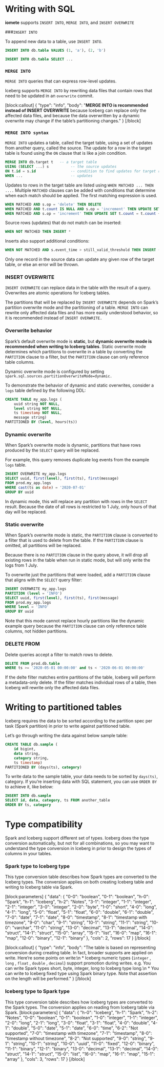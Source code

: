 

# Writing with SQL

**iomete** supports `INSERT INTO`, `MERGE INTO`, and `INSERT OVERWRITE`

###`INSERT INTO`

To append new data to a table, use `INSERT INTO`.

```sql
INSERT INTO db.table VALUES (1, 'a'), (2, 'b')
```

```sql
INSERT INTO db.table SELECT ...
```

### `MERGE INTO`

`MERGE INTO` queries that can express row-level updates.

Iceberg supports `MERGE INTO` by rewriting data files that contain rows that need to be updated in an `overwrite` commit.


[block:callout]
{
  "type": "info",
  "body": "**MERGE INTO is recommended instead of INSERT OVERWRITE** because Iceberg can replace only the affected data files, and because the data overwritten by a dynamic overwrite may change if the table’s partitioning changes."
}
[/block]
### `MERGE INTO syntax`

`MERGE INTO` updates a table, called the target table, using a set of updates from another query, called the source. The update for a row in the target table is found using the `ON` clause that is like a join condition. 

```sql
MERGE INTO db.target t   -- a target table
USING (SELECT ...) s          -- the source updates
ON t.id = s.id                -- condition to find updates for target rows
WHEN ...                      -- updates
```

Updates to rows in the target table are listed using `WHEN MATCHED ... THEN ....` Multiple `MATCHED` clauses can be added with conditions that determine when each match should be applied. The first matching expression is used.

```sql
WHEN MATCHED AND s.op = 'delete' THEN DELETE
WHEN MATCHED AND t.count IS NULL AND s.op = 'increment' THEN UPDATE SET t.count = 0
WHEN MATCHED AND s.op = 'increment' THEN UPDATE SET t.count = t.count + 1
```

Source rows (updates) that do not match can be inserted:

```sql
WHEN NOT MATCHED THEN INSERT *
```
Inserts also support additional conditions:

```sql
WHEN NOT MATCHED AND s.event_time > still_valid_threshold THEN INSERT (id, count) VALUES (s.id, 1)
```

Only one record in the source data can update any given row of the target table, or else an error will be thrown.


### INSERT OVERWRITE

`INSERT OVERWRITE` can replace data in the table with the result of a query. Overwrites are atomic operations for Iceberg tables.

The partitions that will be replaced by `INSERT OVERWRITE` depends on Spark’s partition overwrite mode and the partitioning of a table. `MERGE INTO` can rewrite only affected data files and has more easily understood behavior, so it is recommended instead of `INSERT OVERWRITE.`


### Overwrite behavior

Spark’s default overwrite mode is **static**, but **dynamic overwrite mode is recommended when writing to Iceberg tables**. Static overwrite mode determines which partitions to overwrite in a table by converting the `PARTITION` clause to a filter, but the `PARTITION` clause can only reference table columns.

Dynamic overwrite mode is configured by setting `spark.sql.sources.partitionOverwriteMode=dynamic.`

To demonstrate the behavior of dynamic and static overwrites, consider a `logs` table defined by the following DDL:

```sql
CREATE TABLE my_app.logs (
    uuid string NOT NULL,
    level string NOT NULL,
    ts timestamp NOT NULL,
    message string)
PARTITIONED BY (level, hours(ts))
```

### Dynamic overwrite

When Spark’s overwrite mode is dynamic, partitions that have rows produced by the `SELECT` query will be replaced.

For example, this query removes duplicate log events from the example `logs` table.

```sql
INSERT OVERWRITE my_app.logs
SELECT uuid, first(level), first(ts), first(message)
FROM prod.my_app.logs
WHERE cast(ts as date) = '2020-07-01'
GROUP BY uuid
```

In dynamic mode, this will replace any partition with rows in the `SELECT` result. Because the date of all rows is restricted to 1 July, only hours of that day will be replaced.


### Static overwrite

When Spark’s overwrite mode is static, the `PARTITION` clause is converted to a filter that is used to delete from the table. If the `PARTITION` clause is omitted, all partitions will be replaced.

Because there is no `PARTITION` clause in the query above, it will drop all existing rows in the table when run in static mode, but will only write the logs from 1 July.

To overwrite just the partitions that were loaded, add a `PARTITION` clause that aligns with the `SELECT` query filter:

```sql
INSERT OVERWRITE my_app.logs
PARTITION (level = 'INFO')
SELECT uuid, first(level), first(ts), first(message)
FROM prod.my_app.logs
WHERE level = 'INFO'
GROUP BY uuid
```

Note that this mode cannot replace hourly partitions like the dynamic example query because the `PARTITION` clause can only reference table columns, not hidden partitions.


### DELETE FROM

Delete queries accept a filter to match rows to delete.

```sql
DELETE FROM prod.db.table
WHERE ts >= '2020-05-01 00:00:00' and ts < '2020-06-01 00:00:00'
```

If the delte filter matches entire partitions of the table, Iceberg will perform a metadata-only delete. If the filter matches individual rows of a table, then Iceberg will rewrite only the affected data files.

# Writing to partitioned tables

Iceberg requires the data to be sorted according to the partition spec per task (Spark partition) in prior to write against partitioned table.  

Let’s go through writing the data against below sample table:

```sql
CREATE TABLE db.sample (
    id bigint,
    data string,
    category string,
    ts timestamp)
PARTITIONED BY (days(ts), category)
```

To write data to the sample table, your data needs to be sorted by `days(ts)`, category.
If you’re inserting data with SQL statement, you can use `ORDER BY` to achieve it, like below:

```sql
INSERT INTO db.sample
SELECT id, data, category, ts FROM another_table
ORDER BY ts, category
```

# Type compatibility

Spark and Iceberg support different set of types. Iceberg does the type conversion automatically, but not for all combinations, so you may want to understand the type conversion in Iceberg in prior to design the types of columns in your tables.

### Spark type to Iceberg type
This type conversion table describes how Spark types are converted to the Iceberg types. The conversion applies on both creating Iceberg table and writing to Iceberg table via Spark.



[block:parameters]
{
  "data": {
    "0-0": "boolean",
    "0-1": "boolean",
    "h-0": "Spark",
    "h-1": "Iceberg",
    "h-2": "Notes",
    "3-1": "integer",
    "1-1": "integer",
    "2-1": "integer",
    "3-0": "integer",
    "2-0": "byte",
    "1-0": "short",
    "4-0": "long",
    "4-1": "long",
    "5-0": "float",
    "5-1": "float",
    "6-0": "double",
    "6-1": "double",
    "7-0": "date",
    "7-1": "date",
    "8-0": "timestamp",
    "8-1": "timestamp with timezone",
    "9-0": "char",
    "9-1": "string",
    "10-1": "string",
    "11-1": "string",
    "10-0": "varchar",
    "11-0": "string",
    "13-0": "decimal",
    "13-1": "decimal",
    "14-0": "struct",
    "14-1": "struct",
    "15-0": "array",
    "15-1": "list",
    "16-0": "map",
    "16-1": "map",
    "12-0": "binary",
    "12-1": "binary"
  },
  "cols": 2,
  "rows": 17
}
[/block]

[block:callout]
{
  "type": "info",
  "body": "The table is based on representing conversion during creating table. In fact, broader supports are applied on write. Here’re some points on write:\n  * Iceberg numeric types (`integer` , `long` , `float` , `double` , `decimal`) support promotion during writes. e.g. You can write Spark types short, byte, integer, long to Iceberg type long.\n  * You can write to Iceberg fixed type using Spark binary type. Note that assertion on the length will be performed."
}
[/block]
### Iceberg type to Spark type

This type conversion table describes how Iceberg types are converted to the Spark types. The conversion applies on reading from Iceberg table via Spark.
[block:parameters]
{
  "data": {
    "h-0": "Iceberg",
    "h-1": "Spark",
    "h-2": "Notes",
    "0-0": "boolean",
    "0-1": "boolean",
    "1-0": "integer",
    "1-1": "integer",
    "2-0": "long",
    "2-1": "long",
    "3-0": "float",
    "3-1": "float",
    "4-0": "double",
    "4-1": "double",
    "5-0": "date",
    "5-1": "date",
    "6-0": "time",
    "6-2": "Not supported",
    "7-0": "timestamp with timezone",
    "7-1": "timestamp",
    "8-0": "timestamp without timezone",
    "8-2": "Not supported",
    "9-0": "string",
    "9-1": "string",
    "10-1": "string",
    "10-0": "uuid",
    "11-0": "fixed",
    "12-0": "binary",
    "11-1": "binary",
    "12-1": "binary",
    "13-0": "decimal",
    "13-1": "decimal",
    "14-0": "struct",
    "14-1": "struct",
    "15-0": "list",
    "16-0": "map",
    "16-1": "map",
    "15-1": "array"
  },
  "cols": 3,
  "rows": 17
}
[/block]